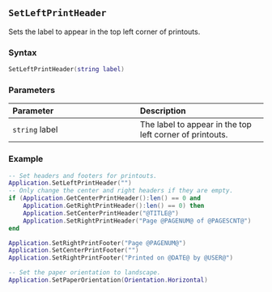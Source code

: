 ::: {.minipage data-latex="{\textwidth}"}
## `SetLeftPrintHeader`

Sets the label to appear in the top left corner of printouts\index{printing!headers \& footers}.

### Syntax {-}

``` .lua
SetLeftPrintHeader(string label)
```

### Parameters {-}

**Parameter** | **Description**
| :-- | :-- |
| `string` label | The label to appear in the top left corner of printouts. |

### Example {-}

``` .lua
-- Set headers and footers for printouts.
Application.SetLeftPrintHeader("")
-- Only change the center and right headers if they are empty.
if (Application.GetCenterPrintHeader():len() == 0 and
    Application.GetRightPrintHeader():len() == 0) then
    Application.SetCenterPrintHeader("@TITLE@")
    Application.SetRightPrintHeader("Page @PAGENUM@ of @PAGESCNT@")
end

Application.SetRightPrintFooter("Page @PAGENUM@")
Application.SetCenterPrintFooter("")
Application.SetRightPrintFooter("Printed on @DATE@ by @USER@")

-- Set the paper orientation to landscape.
Application.SetPaperOrientation(Orientation.Horizontal)
```
:::

